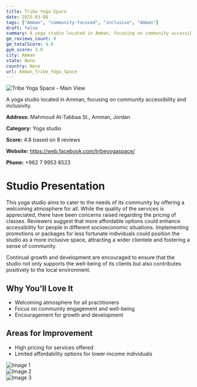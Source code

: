 ```yaml
---
title: Tribe Yoga Space
date: 2025-03-08
tags: ["Amman", "community-focused", "inclusive", "Amman"]  
draft: false
summary: A yoga studio located in Amman, focusing on community accessibility and inclusivity.
gm_reviews_count: 8
gm_totalScore: 4.8
gym_score: 3.0
city: Amman
state: None
country: None
url: Amman_Tribe_Yoga_Space
---
```


<div className="aspect-[16/9] relative my-8">
  <img 
    src="https://lh5.googleusercontent.com/p/AF1QipMsyYaStNvz90GOk4D9KukZVJV7-hbDF1vDCata=w1920-h1080-k-no"
    alt="Tribe Yoga Space - Main View"
    className="object-cover absolute inset-0 w-full h-full rounded-lg"
  />
</div>

A yoga studio located in Amman, focusing on community accessibility and inclusivity.

**Address:** Mahmoud At-Tabbaa St., Amman, Jordan

**Category:** Yoga studio

**Score:** 4.8 based on 8 reviews

**Website:** https://web.facebook.com/tribeyogaspace/

**Phone:** +962 7 9953 8523

# Studio Presentation

This yoga studio aims to cater to the needs of its community by offering a welcoming atmosphere for all. While the quality of the services is appreciated, there have been concerns raised regarding the pricing of classes. Reviewers suggest that more affordable options could enhance accessibility for people in different socioeconomic situations. Implementing promotions or packages for less fortunate individuals could position the studio as a more inclusive space, attracting a wider clientele and fostering a sense of community.

Continual growth and development are encouraged to ensure that the studio not only supports the well-being of its clients but also contributes positively to the local environment.

## Why You'll Love It

- Welcoming atmosphere for all practitioners
- Focus on community engagement and well-being
- Encouragement for growth and development

## Areas for Improvement

- High pricing for services offered
- Limited affordability options for lower-income individuals

<div className="grid grid-cols-1 xl:grid-cols-2 gap-4 my-8">
<div className="aspect-[4/3] relative"><img src="https://lh5.googleusercontent.com/p/AF1QipPb6Lnccrsr2JLUbo-cvW2iDaoQ0BV-qOlym9Yv=w1920-h1080-k-no" alt="Image 1" className="object-cover absolute inset-0 w-full h-full rounded-lg" /></div>
<div className="aspect-[4/3] relative"><img src="https://lh5.googleusercontent.com/p/AF1QipPnrJ9RQIuf7k77IBc065aRnbdde_m2Wg5wBv6A=w1920-h1080-k-no" alt="Image 2" className="object-cover absolute inset-0 w-full h-full rounded-lg" /></div>
<div className="aspect-[4/3] relative"><img src="https://lh5.googleusercontent.com/p/AF1QipPv6cZcUHrh1ekjdN2JgHce040bCVpVn3WUO2VQ=w1920-h1080-k-no" alt="Image 3" className="object-cover absolute inset-0 w-full h-full rounded-lg" /></div>
</div>